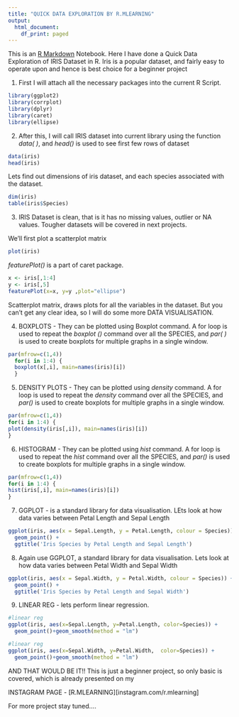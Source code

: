 ---
title: "QUICK DATA EXPLORATION BY R.MLEARNING"
output:
  html_document:
    df_print: paged
---

This is an [R Markdown](http://rmarkdown.rstudio.com) Notebook. 
Here I have done a Quick Data Exploration of IRIS Dataset in R. Iris is a popular dataset, and fairly easy to operate upon and hence is best choice for a beginner project

1. First I will attach all the necessary packages into the current R Script.

```{r}
library(ggplot2)
library(corrplot)
library(dplyr)
library(caret)
library(ellipse)
```
2. After this, I will call IRIS dataset into current library using the function *data( )*, and *head()* is used to see first few rows of dataset

```{r}
data(iris)
head(iris)
```

Lets find out dimensions of iris dataset, and each species associated with the dataset.

```{r}
dim(iris)
table(iris$Species)
```

3. IRIS Dataset is clean, that is it has no missing values, outlier or NA values. Tougher datasets will be covered in next projects.

We'll first plot a scatterplot matrix

```{r}
plot(iris)
```

*featurePlot()* is a part of caret package.

```{r}
x <- iris[,1:4]
y <- iris[,5]
featurePlot(x=x, y=y ,plot="ellipse")
```

Scatterplot matrix, draws plots for all the variables in the dataset. But you can't get any clear idea, so I will do some more DATA VISUALISATION.

4. BOXPLOTS - They can be plotted using Boxplot command. A for loop is used to repeat the *boxplot ()* command over all the SPECIES, and *par( )* is used to create boxplots for multiple graphs in a single window.

```{r}

par(mfrow=c(1,4))
  for(i in 1:4) {
  boxplot(x[,i], main=names(iris)[i])
  }
```
5. DENSITY PLOTS - They can be plotted using *density* command. A for loop is used to repeat the *density* command over all the SPECIES, and *par()* is used to create boxplots for multiple graphs in a single window.

```{r}
par(mfrow=c(1,4))
for(i in 1:4) {
plot(density(iris[,i]), main=names(iris)[i])
}
```
6. HISTOGRAM - They can be plotted using *hist* command. A for loop is used to repeat the *hist* command over all the SPECIES, and *par()* is used to create boxplots for multiple graphs in a single window.

```{r}
par(mfrow=c(1,4))
for(i in 1:4) {
hist(iris[,i], main=names(iris)[i])
}
```
7. GGPLOT - is a standard library for data visualisation. LEts look at how data varies between Petal Length and Sepal Length

```{r}
ggplot(iris, aes(x = Sepal.Length, y = Petal.Length, colour = Species)) + 
  geom_point() +
  ggtitle('Iris Species by Petal Length and Sepal Length')
```
8. Again use GGPLOT, a standard library for data visualisation. Lets look at how data varies between Petal Width and Sepal Width

```{r}
ggplot(iris, aes(x = Sepal.Width, y = Petal.Width, colour = Species)) + 
  geom_point() +
  ggtitle('Iris Species by Petal Length and Sepal Width')
```
9. LINEAR REG - lets perform linear regression.

```{r}
#linear reg
ggplot(iris, aes(x=Sepal.Length, y=Petal.Length, color=Species)) + 
  geom_point()+geom_smooth(method = "lm")
```
```{r}
#linear reg
ggplot(iris, aes(x=Sepal.Width, y=Petal.Width,  color=Species)) + 
  geom_point()+geom_smooth(method = "lm")
```

AND THAT WOULD BE IT!! This is just a beginner project, so only basic is covered, which is already presented on my 

INSTAGRAM PAGE - [R.MLEARNING][instagram.com/r.mlearning]

For more project stay tuned....

